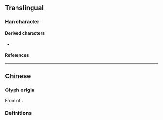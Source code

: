 {{also|孫}}
{{character info}}
==Translingual==

===Han character===
{{Han char|rn=39|rad=子|as=03|sn=6|four=|canj=NDF|ids=⿰子小}}

====Derived characters====
* {{l|mul|[[逊]], [[狲]], [[荪]], [[𢙏]]}}

====References====
{{Han ref|kx=0278.041|hdz=21010.010|uh=5B59}}

----

==Chinese==

===Glyph origin===
From {{w|cursive script (East Asia)|cursive script}} of {{l|zh|孫}}.

{{Han simp|孫|f=系|t=小}}

===Definitions===
{{zh-see|孫}}